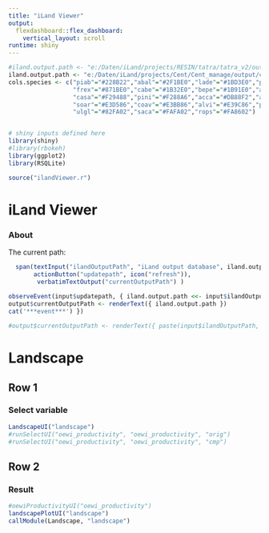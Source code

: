 ---
title: "iLand Viewer"
output: 
  flexdashboard::flex_dashboard:
    vertical_layout: scroll
runtime: shiny
---

```{r global, include=FALSE}

#iland.output.path <- "e:/Daten/iLand/projects/RESIN/tatra/tatra_v2/output/output.sqlite"
iland.output.path <- "e:/Daten/iLand/projects/Cent/Cent_manage/output/cent_manage.sqlite"
cols.species <- c("piab"="#228B22","abal"="#2F1BE0","lade"="#1BD3E0","pisy"="#F7430C","fasy"="#1BE06D","quro"="#E08E1B","acps"="#E01BD9",
                  "frex"="#871BE0","cabe"="#1B32E0","bepe"="#1B91E0","alin"="#1BE0AF","qupe"="#22E01B","psme"="#D6F288","algl"="#F2D288",
                  "casa"="#F29488","pini"="#F288A6","acca"="#DB88F2","acpl"="#9988F2","qupu"="#88C6F2","pice"="#88F2D4","soau"="#86E38C",
                  "soar"="#E3D586","coav"="#E3BB86","alvi"="#E39C86","potr"="#02B4FA","poni"="#8C70B5","tico"="#02E9FA", "tipl"="#02FA6E",
                  "ulgl"="#82FA02","saca"="#FAFA02","rops"="#FA8602")


# shiny inputs defined here
library(shiny)
#library(rbokeh)
library(ggplot2)
library(RSQLite)

source("ilandViewer.r")

```
iLand Viewer
===================================== 

### About
The current path:


```{r}
 

  span(textInput("ilandOutputPath", "iLand output database", iland.output.path, width="80%"),
       actionButton("updatepath", icon("refresh")),
        verbatimTextOutput("currentOutputPath") )
  
observeEvent(input$updatepath, { iland.output.path <<- input$ilandOutputPath
output$currentOutputPath <- renderText({ iland.output.path })
cat('***event***') })

#output$currentOutputPath <- renderText({ paste(input$ilandOutputPath,  iland.output.path) })

```

Landscape {data-orientation=rows}
===================================== 

Row 1 {data-height=150 data-orientation=cols}
-------------------------------------
### Select variable

```{r}
LandscapeUI("landscape")
#runSelectUI("oewi_productivity", "oewi_productivity", "orig")
#runSelectUI("oewi_productivity", "oewi_productivity", "cmp")
```

Row 2 {data-height=700}
-------------------------------------
### Result

```{r}
#oewiProductivityUI("oewi_productivity")
landscapePlotUI("landscape")
callModule(Landscape, "landscape")

```
